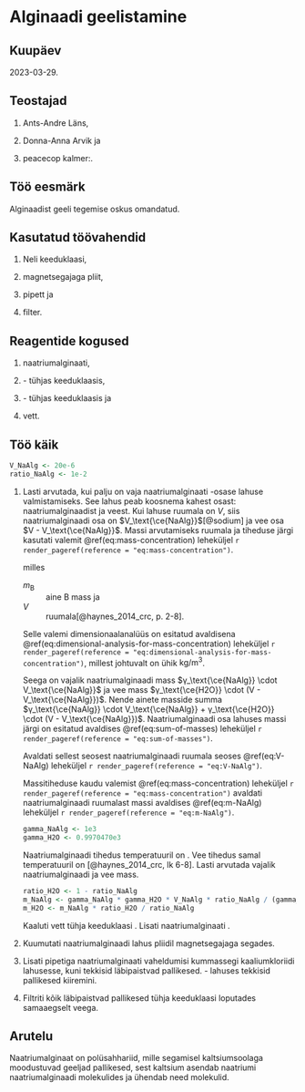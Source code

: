 # Alginaadi geelistamine

## Kuupäev

2023-03-29.

## Teostajad

1. Ants-Andre Läns,

2. Donna-Anna Arvik ja

3. peacecop kalmer:.

## Töö eesmärk

Alginaadist geeli tegemise oskus omandatud.

## Kasutatud töövahendid

1. Neli keeduklaasi,

2. magnetsegajaga pliit,

3. pipett ja

4. filter.

## Reagentide kogused

1. \qty{0,001}{\kg} naatriumalginaati,

2. \qty{50}{\ml} \num{2}-\unit{\percent} \ce{CaCl2} tühjas keeduklaasis,

3. \qty{50}{\ml} \num{20}-\unit{\percent} \ce{CaCl2} tühjas keeduklaasis ja

4. \qty{50}{\ml} vett.

## Töö käik

\onecolumn

```r
V_NaAlg <- 20e-6
ratio_NaAlg <- 1e-2

```

1.  Lasti arvutada, kui palju on vaja naatriumalginaati \num{`r as.character(ratio_NaAlg)`}-osase \qty{`r as.character(V_NaAlg)`}{\m\cubed} lahuse valmistamiseks. See lahus peab koosnema kahest osast: naatriumalginaadist ja veest. Kui lahuse ruumala on $V$, siis naatriumalginaadi osa on $V_\text{\ce{NaAlg}}$[@sodium] ja vee osa $V - V_\text{\ce{NaAlg}}$. Massi arvutamiseks ruumala ja tiheduse järgi kasutati valemit \@ref(eq:mass-concentration) leheküljel `r render_pageref(reference = "eq:mass-concentration")`.

    ```{=tex}
    \begin{align}
    γ_\mathrm{B} := \frac{m_\mathrm{B}}{V},
    (\#eq:mass-concentration)
    \end{align}
    
    ```

    milles
    
    $m_\mathrm{B}$
    : aine B mass ja
    
    $V$
    : ruumala[@haynes_2014_crc, p. 2-8].

    Selle valemi dimensionaalanalüüs on esitatud avaldisena \@ref(eq:dimensional-analysis-for-mass-concentration) leheküljel `r render_pageref(reference = "eq:dimensional-analysis-for-mass-concentration")`, millest johtuvalt on ühik $\unit{\kilogram\per\cubic\metre}$.

    ```{=tex}
    \begin{align}
    \mathrm{\frac{M}{L^3}},
    (\#eq:dimensional-analysis-for-mass-concentration)
    \end{align}
    
    ```

    Seega on vajalik naatriumalginaadi mass $γ_\text{\ce{NaAlg}} \cdot V_\text{\ce{NaAlg}}$ ja vee mass $γ_\text{\ce{H2O}} \cdot (V - V_\text{\ce{NaAlg}})$. Nende ainete masside summa $γ_\text{\ce{NaAlg}} \cdot V_\text{\ce{NaAlg}} + γ_\text{\ce{H2O}} \cdot (V - V_\text{\ce{NaAlg}})$. Naatriumalginaadi osa lahuses massi järgi on esitatud avaldises \@ref(eq:sum-of-masses) leheküljel `r render_pageref(reference = "eq:sum-of-masses")`.
    
    ```{=tex}
    \begin{align}
    \frac{γ_\text{\ce{NaAlg}} \cdot V_\text{\ce{NaAlg}}}{γ_\text{\ce{NaAlg}} \cdot V_\text{\ce{NaAlg}} + γ_\text{\ce{H2O}} \cdot (V - V_\text{\ce{NaAlg}})} = \frac{m_\text{\ce{NaAlg}}}{m}.
    (\#eq:sum-of-masses)
    \end{align}
    
    ```
    
    Avaldati sellest seosest naatriumalginaadi ruumala  seoses \@ref(eq:V-NaAlg) leheküljel `r render_pageref(reference = "eq:V-NaAlg")`.
    
    ```{=tex}
    \begin{landscape}
    \begin{align}
    γ_\text{\ce{NaAlg}} \cdot V_\text{\ce{NaAlg}} = γ_\text{\ce{NaAlg}} \cdot V_\text{\ce{NaAlg}} \cdot \frac{m_\text{\ce{NaAlg}}}{m} + γ_\text{\ce{H2O}} \cdot V \cdot \frac{m_\text{\ce{NaAlg}}}{m} - γ_\text{\ce{H2O}} \cdot V_\text{\ce{NaAlg}} \cdot \frac{m_\text{\ce{NaAlg}}}{m},\\
    V_\text{\ce{NaAlg}} \cdot (γ_\text{\ce{NaAlg}} - γ_\text{\ce{NaAlg}} \cdot \frac{m_\text{\ce{NaAlg}}}{m} + γ_\text{\ce{H2O}} \cdot \frac{m_\text{\ce{NaAlg}}}{m}) = γ_\text{\ce{H2O}} \cdot V \cdot \frac{m_\text{\ce{NaAlg}}}{m},\\
    V_\text{\ce{NaAlg}} = \frac{γ_\text{\ce{H2O}} \times V \times \frac{m_\text{\ce{NaAlg}}}{m}}{γ_\text{\ce{NaAlg}} - γ_\text{\ce{NaAlg}} \times \frac{m_\text{\ce{NaAlg}}}{m} + γ_\text{\ce{H2O}} \times \frac{m_\text{\ce{NaAlg}}}{m}} =\\
    \frac{γ_\text{\ce{H2O}} \times V \times \frac{m_\text{\ce{NaAlg}}}{m}}{γ_\text{\ce{NaAlg}} \times (1 - \frac{m_\text{\ce{NaAlg}}}{m}) + γ_\text{\ce{H2O}} \times \frac{m_\text{\ce{NaAlg}}}{m}}.
    (\#eq:V-NaAlg)
    \end{align}
    \end{landscape}
    
    ```
    
    Massitiheduse kaudu valemist \@ref(eq:mass-concentration) leheküljel `r render_pageref(reference = "eq:mass-concentration")` avaldati naatriumalginaadi ruumalast massi avaldises \@ref(eq:m-NaAlg) leheküljel `r render_pageref(reference = "eq:m-NaAlg")`.

    ```{=tex}
    \begin{align}
    m_\text{\ce{NaAlg}} = \frac{γ_\text{\ce{NaAlg}} \times γ_\text{\ce{H2O}} \times V \times \frac{m_\text{\ce{NaAlg}}}{m}}{γ_\text{\ce{NaAlg}} \times (1 - \frac{m_\text{\ce{NaAlg}}}{m}) + γ_\text{\ce{H2O}} \times \frac{m_\text{\ce{NaAlg}}}{m}}.
    (\#eq:m-NaAlg)
    \end{align}
    
    ```

    ```r
    gamma_NaAlg <- 1e3
    gamma_H2O <- 0.9970470e3
    
    ```
    
    Naatriumalginaadi tihedus temperatuuril \qty{25}{\degreeCelsius} on \qty{`r as.character(gamma_NaAlg)`}{\kg\per\m\cubed}. Vee tihedus samal temperatuuril on \qty{`r as.character(gamma_H2O)`}{\kg\per\m\cubed}[@haynes_2014_crc, lk 6-8]. Lasti arvutada vajalik naatriumalginaadi ja vee mass.
    
    ```r
    ratio_H2O <- 1 - ratio_NaAlg
    m_NaAlg <- gamma_NaAlg * gamma_H2O * V_NaAlg * ratio_NaAlg / (gamma_NaAlg * ratio_H2O + gamma_H2O * ratio_NaAlg)
    m_H2O <- m_NaAlg * ratio_H2O / ratio_NaAlg
    
    ```

    Kaaluti vett tühja keeduklaasi \qty{`r as.character(signif(m_H2O, digits = 1))`}{\kg}. Lisati naatriumalginaati \qty{`r as.character(signif(m_NaAlg, digits = 1))`}{\kg}.

2. Kuumutati naatriumalginaadi lahus pliidil magnetsegajaga segades.

3. Lisati pipetiga naatriumalginaati vaheldumisi kummassegi kaaliumkloriidi lahusesse, kuni tekkisid läbipaistvad pallikesed. \num{20}-\unit{\percent} lahuses tekkisid pallikesed kiiremini.

4. Filtriti kõik läbipaistvad pallikesed tühja keeduklaasi loputades samaaegselt veega.

## Arutelu

Naatriumalginaat on polüsahhariid, mille segamisel kaltsiumsoolaga moodustuvad geeljad pallikesed, sest kaltsium asendab naatriumi naatriumalginaadi molekulides ja ühendab need molekulid.
